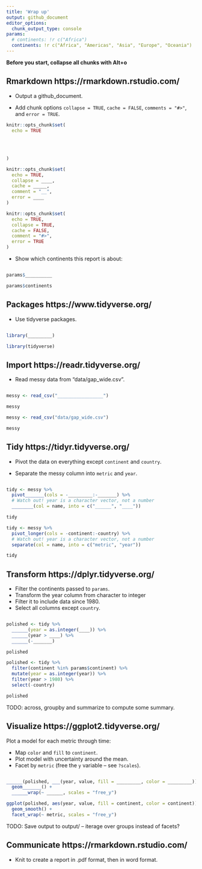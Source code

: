 ```yaml
---
title: 'Wrap up'
output: github_document
editor_options: 
  chunk_output_type: console
params:
  # continents: !r c("Africa")
  continents: !r c("Africa", "Americas", "Asia", "Europe", "Oceania")
---
```


**Before you start, collapse all chunks with Alt+o**



## Rmarkdown https://rmarkdown.rstudio.com/

* Output a github_document.

* Add chunk options `collapse = TRUE`, `cache = FALSE`, `comments = "#>"`, and `error = TRUE`.

```r
knitr::opts_chunk$set(
  echo = TRUE
  
  
  
  
)
```

```r
knitr::opts_chunk$set(
  echo = TRUE, 
  collapse = ____, 
  cache = _____, 
  comment = "__",
  error = ____
)
```

```r
knitr::opts_chunk$set(
  echo = TRUE, 
  collapse = TRUE, 
  cache = FALSE, 
  comment = "#>",
  error = TRUE
)
```

* Show which continents this report is about:

```r

```

```r
params$__________
```

```r
params$continents
```



## Packages https://www.tidyverse.org/

* Use tidyverse packages.

```r

```

```r
library(_________)
```

```r
library(tidyverse)
```



## Import https://readr.tidyverse.org/

* Read messy data from "data/gap_wide.csv".

```r


```

```r
messy <- read_csv("_________________")

messy
```

```r
messy <- read_csv("data/gap_wide.csv")

messy
```



## Tidy https://tidyr.tidyverse.org/

* Pivot the data on everything except `continent` and `country`.

* Separate the messy column into `metric` and `year`.

```r





```

```r
tidy <- messy %>% 
  pivot_______(cols = -_________:-_______) %>% 
  # Watch out! year is a character vector, not a number
  ________(col = name, into = c("______", "____"))

tidy
```

```r
tidy <- messy %>% 
  pivot_longer(cols = -continent:-country) %>% 
  # Watch out! year is a character vector, not a number
  separate(col = name, into = c("metric", "year"))

tidy
```



## Transform https://dplyr.tidyverse.org/

* Filter the continents passed to `params`.
* Transform the year column from character to integer
* Filter it to include data since 1980.
* Select all columns except `country`.

```r






```

```r
polished <- tidy %>% 
  ______(year = as.integer(____)) %>%
  ______(year > ____) %>% 
  ______(-_______)

polished
```

```r
polished <- tidy %>% 
  filter(continent %in% params$continent) %>% 
  mutate(year = as.integer(year)) %>%
  filter(year > 1980) %>% 
  select(-country)

polished
```

TODO: across, groupby and summarize to compute some summary.

## Visualize https://ggplot2.tidyverse.org/

Plot a model for each metric through time:

* Map `color` and `fill` to `continent`.
* Plot model with uncertainty around the mean.
* Facet by `metric` (free the `y` variable -- see `?scales`).

```r



```

```r
______(polished, ___(year, value, fill = _________, color = _________)) +
  geom_______() +
  ______wrap(~ ______, scales = "free_y")
```

```r
ggplot(polished, aes(year, value, fill = continent, color = continent)) +
  geom_smooth() +
  facet_wrap(~ metric, scales = "free_y")
```

TODO:  Save output to output/ -- iterage over groups instead of facets?

## Communicate https://rmarkdown.rstudio.com/

* Knit to create a report in .pdf format, then in word format.

